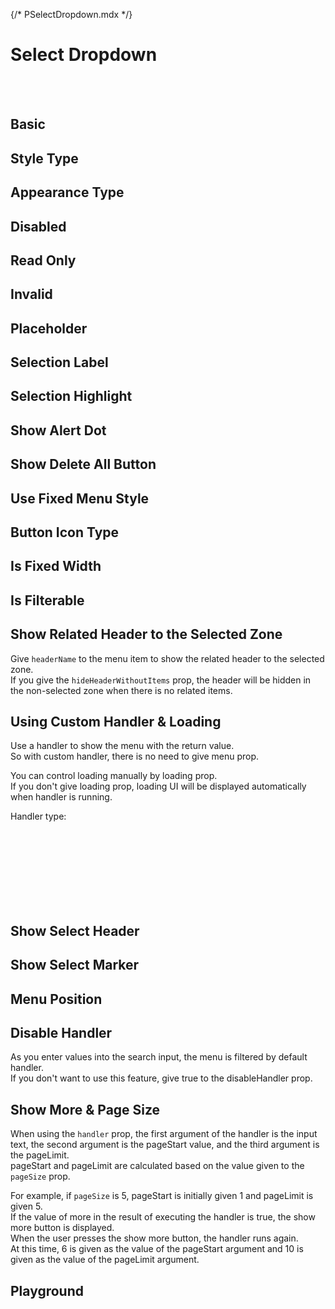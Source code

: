 {/* PSelectDropdown.mdx */}



<Meta of={PSelectDropdownStories} />


# Select Dropdown
<br/>
<br/>

## Basic
<Canvas of={PSelectDropdownStories.Basic} />

## Style Type
<Canvas of={PSelectDropdownStories.StyleType} />

## Appearance Type
<Canvas of={PSelectDropdownStories.AppearanceType} />

## Disabled
<Canvas of={PSelectDropdownStories.Disabled} />

## Read Only
<Canvas of={PSelectDropdownStories.ReadOnly} />

## Invalid
<Canvas of={PSelectDropdownStories.Invalid} />

## Placeholder
<Canvas of={PSelectDropdownStories.Placeholder} />

## Selection Label
<Canvas of={PSelectDropdownStories.SelectionLabel} />

## Selection Highlight
<Canvas of={PSelectDropdownStories.SelectionHighlight} />

## Show Alert Dot
<Canvas of={PSelectDropdownStories.ShowAlertDot} />

## Show Delete All Button
<Canvas of={PSelectDropdownStories.ShowDeleteAllButton} />

## Use Fixed Menu Style
<Canvas of={PSelectDropdownStories.UseFixedMenuStyle} />

## Button Icon Type
<Canvas of={PSelectDropdownStories.ButtonIconType} />

## Is Fixed Width
<Canvas of={PSelectDropdownStories.IsFixedWidth} />

## Is Filterable
<Canvas of={PSelectDropdownStories.IsFilterable} />

## Show Related Header to the Selected Zone

Give ```headerName``` to the menu item to show the related header to the selected zone. <br/>
If you give the ```hideHeaderWithoutItems``` prop, the header will be hidden in the non-selected zone when there is no related items. <br/>
<Canvas of={PSelectDropdownStories.ShowRelatedHeadertotheSelectedZone} />

## Using Custom Handler & Loading

Use a handler to show the menu with the return value. <br/>
So with custom handler, there is no need to give menu prop. <br/>

You can control loading manually by loading prop. <br/>
If you don't give loading prop, loading UI will be displayed automatically when handler is running. <br/>

Handler type:

```typescript
interface HandlerRes {
    results: MenuItem[]; // this is context menu items
    totalCount?: number; // will be deprecated
    more?: boolean; // Whether to show 'show more' item on the bottom or not
}
interface AutocompleteHandler {
    (inputText: string, pageStart?: number, pageLimit?: number): Promise<HandlerRes>|HandlerRes;
}
```
<Canvas of={PSelectDropdownStories.UsingCustomHandlerAndLoading} />

## Show Select Header
<Canvas of={PSelectDropdownStories.ShowSelectHeader} />

## Show Select Marker
<Canvas of={PSelectDropdownStories.ShowSelectMarker} />

## Menu Position
<Canvas of={PSelectDropdownStories.MenuPosition} />

## Disable Handler

As you enter values into the search input, the menu is filtered by default handler. <br/>
If you don't want to use this feature, give true to the disableHandler prop.
<Canvas of={PSelectDropdownStories.DisableHandler} />

## Show More & Page Size

When using the `handler` prop, the first argument of the handler is the input text, the second argument is the pageStart value, and the third argument is the pageLimit. <br/>
pageStart and pageLimit are calculated based on the value given to the `pageSize` prop. <br/>

For example, if `pageSize` is 5, pageStart is initially given 1 and pageLimit is given 5. <br/>
If the value of more in the result of executing the handler is true, the show more button is displayed. <br/>
When the user presses the show more button, the handler runs again. <br/>
At this time, 6 is given as the value of the pageStart argument and 10 is given as the value of the pageLimit argument. <br/>
<Canvas of={PSelectDropdownStories.ShowMoreAndPageSize} />

## Playground
<Canvas of={PSelectDropdownStories.Playground} />
<Controls of={PSelectDropdownStories.Playground} />

<br/>
<br/>
